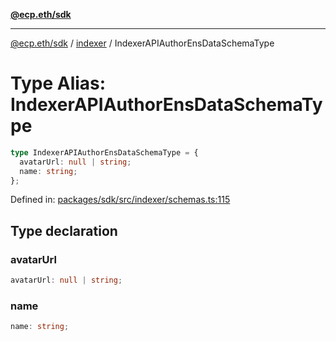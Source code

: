 [**@ecp.eth/sdk**](../../index.mdx)

***

[@ecp.eth/sdk](/sdk-reference/index.mdx) / [indexer](/sdk-reference/indexer/index.mdx) / IndexerAPIAuthorEnsDataSchemaType

# Type Alias: IndexerAPIAuthorEnsDataSchemaType

```ts
type IndexerAPIAuthorEnsDataSchemaType = {
  avatarUrl: null | string;
  name: string;
};
```

Defined in: [packages/sdk/src/indexer/schemas.ts:115](https://github.com/ecp-eth/comments-monorepo/blob/main/packages/sdk/src/indexer/schemas.ts#L115)

## Type declaration

### avatarUrl

```ts
avatarUrl: null | string;
```

### name

```ts
name: string;
```
